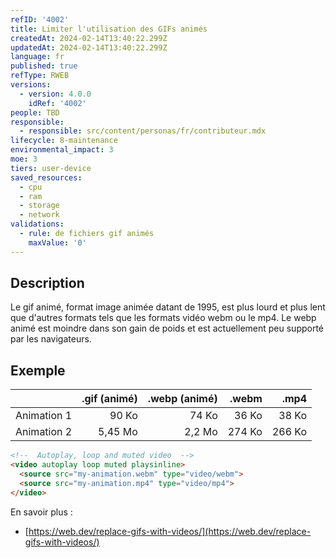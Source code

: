 ```yaml
---
refID: '4002'
title: Limiter l'utilisation des GIFs animés
createdAt: 2024-02-14T13:40:22.299Z
updatedAt: 2024-02-14T13:40:22.299Z
language: fr
published: true
refType: RWEB
versions:
  - version: 4.0.0
    idRef: '4002'
people: TBD
responsible:
  - responsible: src/content/personas/fr/contributeur.mdx
lifecycle: 8-maintenance
environmental_impact: 3
moe: 3
tiers: user-device
saved_resources:
  - cpu
  - ram
  - storage
  - network
validations:
  - rule: de fichiers gif animés
    maxValue: '0'
---
```


## Description

Le gif animé, format image animée datant de 1995, est plus lourd et plus lent que d'autres formats tels que les formats vidéo webm ou le mp4.
Le webp animé est moindre dans son gain de poids et est actuellement peu supporté par les navigateurs.

## Exemple

|             | .gif (animé) | .webp (animé) |  .webm |   .mp4 |
| :---------- | -----------: | ------------: | -----: | -----: |
| Animation 1 |        90 Ko |         74 Ko |  36 Ko |  38 Ko |
| Animation 2 |      5,45 Mo |        2,2 Mo | 274 Ko | 266 Ko |

```html
<!--  Autoplay, loop and muted video  -->
<video autoplay loop muted playsinline>
  <source src="my-animation.webm" type="video/webm">
  <source src="my-animation.mp4" type="video/mp4">
</video>
```

En savoir plus :

* [https://web.dev/replace-gifs-with-videos/](https://web.dev/replace-gifs-with-videos/)
